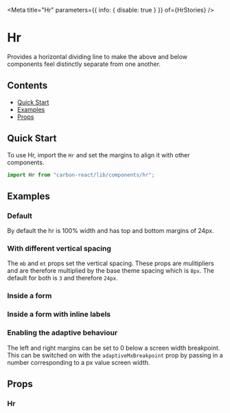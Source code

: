 

<Meta title="Hr" parameters={{ info: { disable: true } }} of={HrStories} />

# Hr

Provides a horizontal dividing line to make the above and below components feel distinctly separate from one another.

## Contents

- [Quick Start](#quick-start)
- [Examples](#examples)
- [Props](#props)

## Quick Start

To use Hr, import the `Hr` and set the margins to align it with other components.

```javascript
import Hr from "carbon-react/lib/components/hr";
```

## Examples

### Default

By default the hr is 100% width and has top and bottom margins of 24px.

<Canvas name="default" of={HrStories.Default} />

### With different vertical spacing

The `mb` and `mt` props set the vertical spacing. These props are mulitipliers and are therefore multiplied by the base theme spacing which is `8px`. The default for both is `3` and therefore `24px`.

<Canvas name="different spacing" of={HrStories.DifferentSpacing} />

### Inside a form

<Canvas name="Inside a form" of={HrStories.InsideForm} />

### Inside a form with inline labels

<Canvas
  name="Inside a form with inline labels"
  of={HrStories.InsideFormInlineLabels}
/>

### Enabling the adaptive behaviour

The left and right margins can be set to 0 below a screen width breakpoint. This can be switched on with the `adaptiveMxBreakpoint` prop by passing in a number corresponding to a px value screen width.

<Canvas
  name="Enabling adaptive behaviour"
  of={HrStories.EnablingAdaptiveBehaviour}
/>

## Props

### Hr

<ArgTypes of={HrStories} />
